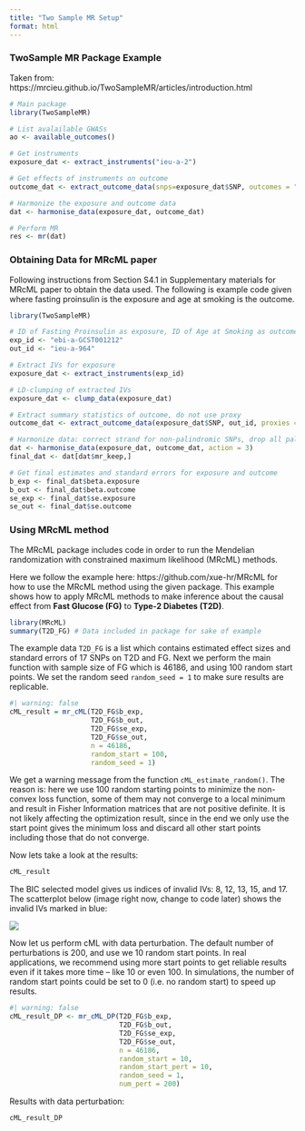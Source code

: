 ```yaml
---
title: "Two Sample MR Setup"
format: html
---
```


### TwoSample MR Package Example

Taken from: https://mrcieu.github.io/TwoSampleMR/articles/introduction.html

```r
# Main package
library(TwoSampleMR)

# List avalailable GWASs
ao <- available_outcomes()

# Get instruments 
exposure_dat <- extract_instruments("ieu-a-2")

# Get effects of instruments on outcome 
outcome_dat <- extract_outcome_data(snps=exposure_dat$SNP, outcomes = "ieu-a-7")

# Harmonize the exposure and outcome data
dat <- harmonise_data(exposure_dat, outcome_dat)

# Perform MR
res <- mr(dat)
```

### Obtaining Data for MRcML paper

Following instructions from Section S4.1 in Supplementary materials for MRcML paper to obtain the data used. The following is example code given where fasting proinsulin is the exposure and age at smoking is the outcome. 

```r
library(TwoSampleMR)

# ID of Fasting Proinsulin as exposure, ID of Age at Smoking as outcome 
exp_id <- "ebi-a-GCST001212"
out_id <- "ieu-a-964"

# Extract IVs for exposure
exposure_dat <- extract_instruments(exp_id)

# LD-clumping of extracted IVs
exposure_dat <- clump_data(exposure_dat)

# Extract summary statistics of outcome, do not use proxy
outcome_dat <- extract_outcome_data(exposure_dat$SNP, out_id, proxies = 0)

# Harmonize data: correct strand for non-palindromic SNPs, drop all palindromic SNPs
dat <- harmonise_data(exposure_dat, outcome_dat, action = 3)
final_dat <- dat[dat$mr_keep,]

# Get final estimates and standard errors for exposure and outcome
b_exp <- final_dat$beta.exposure
b_out <- final_dat$beta.outcome
se_exp <- final_dat$se.exposure
se_out <- final_dat$se.outcome
```

### Using MRcML method

The MRcML package includes code in order to run the Mendelian randomization with constrained maximum likelihood (MRcML) methods. 

Here we follow the example here: https://github.com/xue-hr/MRcML for how to use the MRcML method using the given package. This example shows how to apply MRcML methods to make inference about the causal effect from **Fast Glucose (FG)** to **Type-2 Diabetes (T2D)**. 

```r
library(MRcML)
summary(T2D_FG) # Data included in package for sake of example
```
The example data `T2D_FG` is a list which contains estimated effect sizes and standard errors of 17 SNPs on T2D and FG. Next we perform the main function with sample size of FG which is 46186, and using 100 random start points. We set the random seed `random_seed = 1` to make sure results are replicable. 

```r
#| warning: false
cML_result = mr_cML(T2D_FG$b_exp,
                    T2D_FG$b_out, 
                    T2D_FG$se_exp,
                    T2D_FG$se_out,
                    n = 46186,
                    random_start = 100, 
                    random_seed = 1)
```
We get a warning message from the function `cML_estimate_random()`. The reason is: here we use 100 random starting points to minimize the non-convex loss function, some of them may not converge to a local minimum and result in Fisher Information matrices that are not positive definite. It is not likely affecting the optimization result, since in the end we only use the start point gives the minimum loss and discard all other start points including those that do not converge.

Now lets take a look at the results:
```r
cML_result
```

The BIC selected model gives us indices of invalid IVs: 8, 12, 13, 15, and 17. The scatterplot below (image right now, change to code later) shows the invalid IVs marked in blue: 

![](invalid_IV_BIC.png)

Now let us perform cML with data perturbation. The default number of perturbations is 200, and use we 10 random start points. In real applications, we recommend using more start points to get reliable results even if it takes more time -- like 10 or even 100. In simulations, the number of random start points could be set to 0 (i.e. no random start) to speed up results. 

```r
#| warning: false
cML_result_DP <- mr_cML_DP(T2D_FG$b_exp,
                           T2D_FG$b_out, 
                           T2D_FG$se_exp,
                           T2D_FG$se_out,
                           n = 46186,
                           random_start = 10, 
                           random_start_pert = 10,
                           random_seed = 1,
                           num_pert = 200)
```

Results with data perturbation:

```r
cML_result_DP
```


























